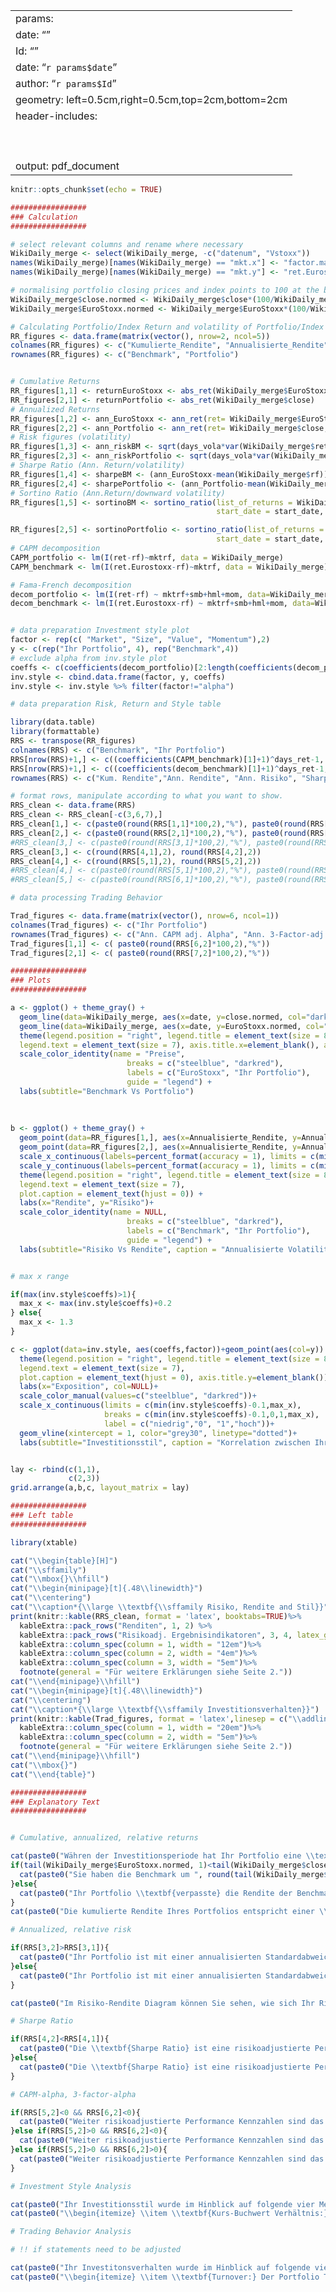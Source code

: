 
---
params:
  date: ""
  Id: ""
date: "`r params$date`"
author: "`r params$Id`"
geometry: left=0.5cm,right=0.5cm,top=2cm,bottom=2cm
header-includes:
  \usepackage{graphicx}
  \usepackage{fancyhdr}
  \AtBeginDocument{\let\maketitle\relax}
  \usepackage{booktabs}
  \usepackage[singlelinecheck=false]{caption}
  \usepackage{subcaption}
  \usepackage{float}
  \usepackage{tabularx}
  \setlength{\tabcolsep}{12pt}
output: pdf_document
---

\makeatletter
\fancypagestyle{plain}{
  \fancyhf{}
  \fancyhead[R]{Inv. Zeitraum: \@date}
  \fancyhead[C]{\small{ID: \@author}}
  \fancyhead[L]{Feedback Investitionsverhalten}
  \fancyfoot[C]{\thepage}
  \fancyfoot[R]{\includegraphics[width=6cm]{Duo_logo.png}}
}

\pagestyle{plain}
\vspace*{1\baselineskip}

```r
knitr::opts_chunk$set(echo = TRUE)
```

```r

#################
### Calculation
#################

# select relevant columns and rename where necessary 
WikiDaily_merge <- select(WikiDaily_merge, -c("datenum", "Vstoxx"))
names(WikiDaily_merge)[names(WikiDaily_merge) == "mkt.x"] <- "factor.market"
names(WikiDaily_merge)[names(WikiDaily_merge) == "mkt.y"] <- "ret.Eurostoxx"

# normalising portfolio closing prices and index points to 100 at the beginning
WikiDaily_merge$close.normed <- WikiDaily_merge$close*(100/WikiDaily_merge$close[1])
WikiDaily_merge$EuroStoxx.normed <- WikiDaily_merge$EuroStoxx*(100/WikiDaily_merge$EuroStoxx[1])

# Calculating Portfolio/Index Return and volatility of Portfolio/Index Returns
RR_figures <- data.frame(matrix(vector(), nrow=2, ncol=5))
colnames(RR_figures) <- c("Kumulierte_Rendite", "Annualisierte_Rendite", "Annualisiertes_Risiko", "Sharpe_Ratio", "Sortino Ratio")
rownames(RR_figures) <- c("Benchmark", "Portfolio")


# Cumulative Returns
RR_figures[1,1] <- returnEuroStoxx <- abs_ret(WikiDaily_merge$EuroStoxx)
RR_figures[2,1] <- returnPortfolio <- abs_ret(WikiDaily_merge$close)
# Annualized Returns
RR_figures[1,2] <- ann_EuroStoxx <- ann_ret(ret= WikiDaily_merge$EuroStoxx, days_ret=days_ret, start_date = start_date, end_date=end_date)
RR_figures[2,2] <- ann_Portfolio <- ann_ret(ret= WikiDaily_merge$close, days_ret=days_ret, start_date = start_date, end_date=end_date)
# Risk figures (volatility)
RR_figures[1,3] <- ann_riskBM <- sqrt(days_vola*var(WikiDaily_merge$ret.Eurostoxx))
RR_figures[2,3] <- ann_riskPortfolio <- sqrt(days_vola*var(WikiDaily_merge$ret))
# Sharpe Ratio (Ann. Return/volatility)
RR_figures[1,4] <- sharpeBM <- (ann_EuroStoxx-mean(WikiDaily_merge$rf))/ann_riskBM
RR_figures[2,4] <- sharpePortfolio <- (ann_Portfolio-mean(WikiDaily_merge$rf))/ann_riskPortfolio
# Sortino Ratio (Ann.Return/downward volatility)
RR_figures[1,5] <- sortinoBM <- sortino_ratio(list_of_returns = WikiDaily_merge$ret.Eurostoxx, list_of_rf = WikiDaily_merge$rf, closing_prices = WikiDaily_merge$EuroStoxx, 
                                              start_date = start_date, end_date = end_date, time_adj = FALSE, time_unit = "years", minimum_acceptable_return = 0)

RR_figures[2,5] <- sortinoPortfolio <- sortino_ratio(list_of_returns = WikiDaily_merge$ret, list_of_rf = WikiDaily_merge$rf, closing_prices = WikiDaily_merge$close, 
                                              start_date = start_date, end_date = end_date, time_adj = FALSE, time_unit = "years", minimum_acceptable_return = 0) 
# CAPM decomposition
CAPM_portfolio <- lm(I(ret-rf)~mktrf, data = WikiDaily_merge)
CAPM_benchmark <- lm(I(ret.Eurostoxx-rf)~mktrf, data = WikiDaily_merge)

# Fama-French decomposition
decom_portfolio <- lm(I(ret-rf) ~ mktrf+smb+hml+mom, data=WikiDaily_merge)
decom_benchmark <- lm(I(ret.Eurostoxx-rf) ~ mktrf+smb+hml+mom, data=WikiDaily_merge)


# data preparation Investment style plot
factor <- rep(c( "Market", "Size", "Value", "Momentum"),2)
y <- c(rep("Ihr Portfolio", 4), rep("Benchmark",4))
# exclude alpha from inv.style plot
coeffs <- c(coefficients(decom_portfolio)[2:length(coefficients(decom_portfolio))], coefficients(decom_benchmark)[2:length(coefficients(decom_benchmark))])
inv.style <- cbind.data.frame(factor, y, coeffs)
inv.style <- inv.style %>% filter(factor!="alpha")

# data preparation Risk, Return and Style table

library(data.table)
library(formattable)
RRS <- transpose(RR_figures)
colnames(RRS) <- c("Benchmark", "Ihr Portfolio")
RRS[nrow(RRS)+1,] <- c((coefficients(CAPM_benchmark)[1]+1)^days_ret-1, (coefficients(CAPM_portfolio)[1]+1)^days_ret-1)
RRS[nrow(RRS)+1,] <- c((coefficients(decom_benchmark)[1]+1)^days_ret-1, (coefficients(decom_portfolio)[1]+1)^days_ret-1)
rownames(RRS) <- c("Kum. Rendite","Ann. Rendite", "Ann. Risiko", "Sharpe Ratio", "Sortino Ratio", "Ann. CAPM adj. Alpha", "Ann. 3-Factor-adj. Alpha")

# format rows, manipulate according to what you want to show.
RRS_clean <- data.frame(RRS)
RRS_clean <- RRS_clean[-c(3,6,7),]
RRS_clean[1,] <- c(paste0(round(RRS[1,1]*100,2),"%"), paste0(round(RRS[1,2]*100,2),"%"))
RRS_clean[2,] <- c(paste0(round(RRS[2,1]*100,2),"%"), paste0(round(RRS[2,2]*100,2),"%"))
#RRS_clean[3,] <- c(paste0(round(RRS[3,1]*100,2),"%"), paste0(round(RRS[3,2]*100,2),"%")) # Ann. Risk excluded
RRS_clean[3,] <- c(round(RRS[4,1],2), round(RRS[4,2],2))
RRS_clean[4,] <- c(round(RRS[5,1],2), round(RRS[5,2],2))
#RRS_clean[4,] <- c(paste0(round(RRS[5,1]*100,2),"%"), paste0(round(RRS[5,2]*100,2),"%")) # alpha measures on other table without benchmark
#RRS_clean[5,] <- c(paste0(round(RRS[6,1]*100,2),"%"), paste0(round(RRS[6,2]*100,2),"%"))

# data processing Trading Behavior

Trad_figures <- data.frame(matrix(vector(), nrow=6, ncol=1))
colnames(Trad_figures) <- c("Ihr Portfolio")
rownames(Trad_figures) <- c("Ann. CAPM adj. Alpha", "Ann. 3-Factor-adj. Alpha", "Turnover", "Investitions Temperament", "Überzeugung", "Selbstüberschätzung")
Trad_figures[1,1] <- c( paste0(round(RRS[6,2]*100,2),"%"))
Trad_figures[2,1] <- c( paste0(round(RRS[7,2]*100,2),"%"))
```


```r

#################
### Plots
#################

a <- ggplot() + theme_gray() +
  geom_line(data=WikiDaily_merge, aes(x=date, y=close.normed, col="darkred")) +
  geom_line(data=WikiDaily_merge, aes(x=date, y=EuroStoxx.normed, col="steelblue")) +
  theme(legend.position = "right", legend.title = element_text(size = 8),
  legend.text = element_text(size = 7), axis.title.x=element_blank(), axis.title.y=element_blank()) +
  scale_color_identity(name = "Preise",
                          breaks = c("steelblue", "darkred"),
                          labels = c("EuroStoxx", "Ihr Portfolio"),
                          guide = "legend") +
  labs(subtitle="Benchmark Vs Portfolio")
  
  
  
b <- ggplot() + theme_gray() +
  geom_point(data=RR_figures[1,], aes(x=Annualisierte_Rendite, y=Annualisiertes_Risiko, col="steelblue")) +
  geom_point(data=RR_figures[2,], aes(x=Annualisierte_Rendite, y=Annualisiertes_Risiko, col="darkred")) +
  scale_x_continuous(labels=percent_format(accuracy = 1), limits = c(min(RR_figures[,2])-0.05, max(RR_figures[,2])+0.05)) + # adjust indent for points in plot
  scale_y_continuous(labels=percent_format(accuracy = 1), limits = c(min(RR_figures[,3])-0.05, max(RR_figures[,3])+0.05)) +
  theme(legend.position = "right", legend.title = element_text(size = 8),
  legend.text = element_text(size = 7), 
  plot.caption = element_text(hjust = 0)) +
  labs(x="Rendite", y="Risiko")+
  scale_color_identity(name = NULL,
                          breaks = c("steelblue", "darkred"),
                          labels = c("Benchmark", "Ihr Portfolio"),
                          guide = "legend") +
  labs(subtitle="Risiko Vs Rendite", caption = "Annualisierte Volatilität und Rendite während dem \nInvestitionszeitraum.")


# max x range

if(max(inv.style$coeffs)>1){
  max_x <- max(inv.style$coeffs)+0.2
} else{
  max_x <- 1.3
}

c <- ggplot(data=inv.style, aes(coeffs,factor))+geom_point(aes(col=y)) +
  theme(legend.position = "right", legend.title = element_text(size = 8),
  legend.text = element_text(size = 7), 
  plot.caption = element_text(hjust = 0), axis.title.y=element_blank()) +
  labs(x="Exposition", col=NULL)+
  scale_color_manual(values=c("steelblue", "darkred"))+
  scale_x_continuous(limits = c(min(inv.style$coeffs)-0.1,max_x),
                     breaks = c(min(inv.style$coeffs)-0.1,0,1,max_x), 
                     label = c("niedrig","0", "1","hoch"))+
  geom_vline(xintercept = 1, color="grey30", linetype="dotted")+
  labs(subtitle="Investitionsstil", caption = "Korrelation zwischen Ihrem Portfolio und verschiedenen \nklassischen Portfolios. Die schwarze Linie entspricht einer \nKorrelation von 1.")


lay <- rbind(c(1,1),
             c(2,3))
grid.arrange(a,b,c, layout_matrix = lay)

```


```r

#################
### Left table
#################

library(xtable)

cat("\\begin{table}[H]")
cat("\\sffamily")
cat("\\mbox{}\\hfill")
cat("\\begin{minipage}[t]{.48\\linewidth}")
cat("\\centering")
cat("\\caption*{\\large \\textbf{\\sffamily Risiko, Rendite and Stil}}")
print(knitr::kable(RRS_clean, format = 'latex', booktabs=TRUE)%>%
  kableExtra::pack_rows("Renditen", 1, 2) %>%
  kableExtra::pack_rows("Risikoadj. Ergebnisindikatoren", 3, 4, latex_gap_space = "0.3cm")%>%
  kableExtra::column_spec(column = 1, width = "12em")%>%
  kableExtra::column_spec(column = 2, width = "4em")%>%
  kableExtra::column_spec(column = 3, width = "5em")%>%
  footnote(general = "Für weitere Erklärungen siehe Seite 2."))
cat("\\end{minipage}\\hfill")
cat("\\begin{minipage}[t]{.48\\linewidth}")
cat("\\centering")
cat("\\caption*{\\large \\textbf{\\sffamily Investitionsverhalten}}")
print(knitr::kable(Trad_figures, format = 'latex',linesep = c("\\addlinespace[1mm]"), booktabs=TRUE)%>%
  kableExtra::column_spec(column = 1, width = "20em")%>%
  kableExtra::column_spec(column = 2, width = "5em")%>%
  footnote(general = "Für weitere Erklärungen siehe Seite 2."))
cat("\\end{minipage}\\hfill")
cat("\\mbox{}")
cat("\\end{table}")
```

\pagebreak

\textbf{\large Benchmark vs. Portfolio}

```r

#################
### Explanatory Text
#################


# Cumulative, annualized, relative returns

cat(paste0("Währen der Investitionsperiode hat Ihr Portfolio eine \\textbf{kumulierte Rendite} von ", round(tail(WikiDaily_merge$close.normed, 1)-100, 2), "% erwirtschaftet, während die vergleichbare Benchmark eine Rendite von ", round(tail(WikiDaily_merge$EuroStoxx.normed, 1)-100,2), "% erzielt hat. "))
if(tail(WikiDaily_merge$EuroStoxx.normed, 1)<tail(WikiDaily_merge$close.normed, 1)){
  cat(paste0("Sie haben die Benchmark um ", round(tail(WikiDaily_merge$close.normed, 1)-tail(WikiDaily_merge$EuroStoxx.normed, 1),2),"% \\textbf{übertroffen}. "))
}else{
  cat(paste0("Ihr Portfolio \\textbf{verpasste} die Rendite der Benchmark um ", round(tail(WikiDaily_merge$close.normed, 1)-tail(WikiDaily_merge$EuroStoxx.normed, 1), 2),"%. "))
}
cat(paste0("Die kumulierte Rendite Ihres Portfolios entspricht einer \\textbf{annualisierten Rendite} von ", round(RRS[2,2]*100,2), "%. Die annualisierte Rendite der Benchmark beläuft sich auf ", round(RRS[2,1]*100,2), "%."))
```

\textbf{\large Risiko vs. Rendite}

```r

# Annualized, relative risk

if(RRS[3,2]>RRS[3,1]){
  cat(paste0("Ihr Portfolio ist mit einer annualisierten Standardabweichung von ", round(RRS[3,2]*100,2), "% \\textbf{riskanter} als die Benchmark welche mit einer annualisierten Standardabweichung von ", round(RRS[3,1]*100,2), "% fluktuiert hat."))
}else{
  cat(paste0("Ihr Portfolio ist mit einer annualisierten Standardabweichung von ", round(RRS[3,2]*100,2), "% \\textbf{weniger riskant} als die Benchmark welche mit einer annualisierten Standardabweichung von ", round(RRS[3,1]*100,2), "% fluktuiert hat."))
}
```

```r
cat(paste0("Im Risiko-Rendite Diagram können Sie sehen, wie sich Ihr Risiko-Rendite Mix im Vergleich zur Benchmark positioniert."))
```


```r

# Sharpe Ratio

if(RRS[4,2]<RRS[4,1]){
  cat(paste0("Die \\textbf{Sharpe Ratio} ist eine risikoadjustierte Performancekennzahl welche das Verhältnis zwischen erzielter Rendite und eingegangen Risiko berechnet. Das Risiko wird als annualisierter Volatilität Ihres Portfolios modelliert. Je höher die Sharpe Ratio desto besser. Ihr Portfolio weist eine Sharpe Ratio von ", round(RRS[4,2],2), " auf und ist somit schlechter als die Shape Ratio der Benchmark von ", round(RRS[4,1],2)))
}else{
  cat(paste0("Die \\textbf{Sharpe Ratio} ist eine risikoadjustierte Performancekennzahl welche das Verhältnis zwischen erzielter Rendite und eingegangen Risiko berechnet. Das Risiko wird als annualisierter Volatilität Ihres Portfolios modelliert. Je höher die Sharpe Ratio desto besser. Ihr Portfolio weist eine Sharpe Ratio von ", round(RRS[4,2],2), " auf und ist somit besser als die Shape Ratio der Benchmark von ", round(RRS[4,1],2)))
}
```


```r

# CAPM-alpha, 3-factor-alpha

if(RRS[5,2]<0 && RRS[6,2]<0){
  cat(paste0("Weiter risikoadjustierte Performance Kennzahlen sind das CAPM (Capital Asst Pricing Model) - respektive das 3-Faktor-adjustierte Alpha. Diese Kennzahlen zeigen ob eine Überendite erzielt werden konnte gegenüber dem Markt. Das \\textbf{CAPM-adjustierte Alpha} korrigiert dabei die realisierte Rendite nur um die generelle Markterwartung. Das \\textbf{3-factor-adjustierte Alpha} geht dabei noch einen Schritt weiter und berücksichtigt auch mögliche Einflüsse von Variabeln wie Grösse, Kurs-Buchwert-Verhältnis und Momentum. Ihr Portfolio weist sowohl ein \\text{negatives} CAPM-adjustiertes Alpha von ", round(RRS[5,2]*100,2), "% als auch ein \\textbf{negatives} 3-factor-adjustiertes Alpha von ", round(RRS[6,2]*100,2), "% aus. Sie konnten über Investitonszeitraum keine Überrendite generieren."))
}else if(RRS[5,2]>0 && RRS[6,2]<0){
  cat(paste0("Weiter risikoadjustierte Performance Kennzahlen sind das CAPM (Capital Asst Pricing Model) - respektive das 3-Faktor-adjustierte Alpha. Diese Kennzahlen zeigen ob eine Überendite erzielt werden konnte gegenüber dem Markt. Das \\textbf{CAPM-adjustierte Alpha} korrigiert dabei die realisierte Rendite nur um die generelle Markterwartung. Das \\textbf{3-factor-adjustierte Alpha} geht dabei noch einen Schritt weiter und berücksichtigt auch mögliche Einflüsse von Variabeln wie Grösse, Kurs-Buchwert-Verhältnis und Momentum. Ihr Portfolio weist ein \\textbf{positives} CAPM-adjustiertes Alpha von ", round(RRS[5,2]*100,2), "% auf. Wird jedoch für die Faktoren Grösse, Kurs-Buchwert-Verhältnis und Momentum kontrolliert, dann resultiert ein \\textbf{negatives} 3-factor-adjustiertes Alpha von ", round(RRS[6,2]*100,2), "%. Sie konnten lediglich eine Überrendite gegenüber dem Marktportfolio generieren."))
}else if(RRS[5,2]>0 && RRS[6,2]>0){
  cat(paste0("Weiter risikoadjustierte Performance Kennzahlen sind das CAPM (Capital Asst Pricing Model) - respektive das 3-Faktor-adjustierte Alpha. Diese Kennzahlen zeigen ob eine Überendite erzielt werden konnte gegenüber dem Markt. Das \\textbf{CAPM-adjustierte Alpha} korrigiert dabei die realisierte Rendite nur um die generelle Markterwartung. Das \\textbf{3-factor-adjustierte Alpha} geht dabei noch einen Schritt weiter und berücksichtigt auch mögliche Einflüsse von Variabeln wie Grösse, Kurs-Buchwert-Verhältnis und Momentum. Ihr Portfolio weist sowohl ein \\textbf{positives} CAPM-adjustiertes Alpha von ", round(RRS[5,2]*100,2), "% als auch ein \\textbf{positives} 3-factor-adjustiertes Alpha von ", round(RRS[6,2]*100,2), "% auf. Sie erzielten eine Überendite gegenüber dem Marktportfolio. Auch wenn für die zusätzlichen Variabeln Grösse, Kurs-Buchwert-Verhältnis und Momentum kontrolliert wird, konnte eine Überendite generiert werden."))
}
```

\textbf{\large Investitionsstil}

```r

# Investment Style Analysis

cat(paste0("Ihr Investitionsstil wurde im Hinblick auf folgende vier Merkmale analysiert: "))
cat(paste0("\\begin{itemize} \\item \\textbf{Kurs-Buchwert Verhältnis:} Aktien mit einem niedrigen Kurs-Buchwert Verhältnis (Value-Aktien) werden unter ihrem intrinsischen Wert gehandelt und werden daher von Marktteilnehmern als unterbewertet eingestuft. ",if(subset(inv.style, factor=="Value" & y=="Benchmark")$coeffs>subset(inv.style, factor=="Value" & y=="Ihr Portfolio")$coeffs){"Ihr Portfolio korrelierte weniger mit Value-Aktien als die Benchmark."}else{"Ihr Portfolio korrelierte mehr mit Value-Aktien als die Benchmark."}, "\\item \\textbf{Size:} Die Grösse eines Unternehmen (d.h. die Marktkapitalisierung) hinter einer Aktie hat oft einen Einfluss auf deren Performance. Kleinere Unternehmen neigen dazu besser zu performen als grosse Konglomerate. ",if(subset(inv.style, factor=="Size" & y=="Benchmark")$coeffs>subset(inv.style, factor=="Size" & y=="Ihr Portfolio")$coeffs){"Verglichen mit der Benchmark, haben Sie mit Ihrer Portfolioallokation vermehrt in grössere Unternehmen investiert. "}else{"Verglichen mit der Benchmark, haben Sie mit Ihrer Portfolioallokation vermehrt in kleinere Unternehmen investiert. "},"\\item \\textbf{Momentum:} Anleger welche eine Momentum-Strategie verfolgen, investieren dabei in die renditestärksten Aktien der jüngeren Vergangenheit. Dabei geht man von der Hypothese aus, dass Aktien welche in jüngster Vergangenheit hohe Renditen erzielt haben, dies in der nahen Zukunft auch tun werden. ",if(subset(inv.style, factor=="Momentum" & y=="Benchmark")$coeffs>subset(inv.style, factor=="Momentum" & y=="Ihr Portfolio")$coeffs){"Ihr Portfolio korrelierte weniger mit Momentum-Aktien als die Benchmark. "}else{"Ihr Portfolio korrelierte mehr mit Momentum-Aktien als die Benchmark."}, "\\item \\textbf{Market:} Das Markt-Beta ist in Gradmesser, der aussagt, wie stark ein Asset im Vergleich zum Markt schwankt. Ein Wert von 1 bedeutet, dass das Asset ungefähr das gleiche Risiko birgt, wie eine Investition ins Marktportfolio. ",if(subset(inv.style, factor=="Market" & y=="Benchmark")$coeffs>subset(inv.style, factor=="Market" & y=="Ihr Portfolio")$coeffs){"Ihr Portfolio schwankte weniger stark im Vergleich zum Markt als die ausgewählte Benchmark. "}else{"Ihr Portfolio schwankte stärker im Vergleich zum Markt als die ausgewählte Benchmark. "},"\\end{itemize}"))
```

\textbf{\large Trading Behavior}

```r

# Trading Behavior Analysis

# !! if statements need to be adjusted

cat(paste0("Ihr Investitonsverhalten wurde im Hinblick auf folgende vier Merkmale analysiert: "))
cat(paste0("\\begin{itemize} \\item \\textbf{Turnover:} Der Portfolio Turnover ist eine Kennzahl welche die generelle Trading Aktivität misst. Dabei werden Ihre Käufe und Verkäufe von Wertpapieren während der Investitonsperiode ins Verhältnis zum gesamten Vermögens gesetzt. ",if(subset(inv.style, factor=="Value" & y=="Benchmark")$coeffs>subset(inv.style, factor=="Value" & y=="Ihr Portfolio")$coeffs){"\\textcolor{red}{Your Portfolio had less exposure to value stocks than the Benchmark.}"}else{"\\textcolor{red}{Your Portfolio had more exposure to value stocks than the Benchmark.}"}, "\\item \\textbf{Investitionstemperament:} Dies ist eine Kennzahl welche die Reaktion eines Instvestors zur Marktaktivität misst. Dabei wird die Korrelation zwischen der Marktvolatilität und der Anzahl getätigter Trades des Investors untersucht. Ist diese Korrelation positiv, so reagiert der Investor verstärkt auf Marktunsicherheit und weist ein erhöhtes Investitionstemperament auf. " ,if(subset(inv.style, factor=="Size" & y=="Benchmark")$coeffs>subset(inv.style, factor=="Size" & y=="Ihr Portfolio")$coeffs){"\\textcolor{red}{Your Portfolio was invested more heavily in stocks of bigger companies than the Benchmark.}"}else{"\\textcolor{red}{Your Portfolio was invested more heavily in stocks of smaller companies than the Benchmark.}"},"\\item \\textbf{Überzeugung:} Mit Überzeugung wird gemessen ob der Investor eher dazu neigt kleine oder grosse Trades zu tätigen. Dabei wird das Volumen der individuellen Trades im Verhältnis zum Wert des Portfolios analysiert. Investoren welche grössere Volumina handeln, haben eine höhere Überzeugung. ",if(subset(inv.style, factor=="Momentum" & y=="Benchmark")$coeffs>subset(inv.style, factor=="Momentum" & y=="Ihr Portfolio")$coeffs){"\\textcolor{red}{Your Portfolio had less exposure to momentum stocks compared to the Benchmark.}"}else{"\\textcolor{red}{Your Portfolio had more exposure to momentum stocks compared to the Benchmark.}"}, "\\item \\textbf{Selbstüberschätzung:} Investoren welche sich und Ihre Fähigkeiten überschätzen weisen häufig einen hohen Portfolio Turnover in Kombination mit underdurchschnittliche Renditen auf. ",if(subset(inv.style, factor=="Market" & y=="Benchmark")$coeffs>subset(inv.style, factor=="Market" & y=="Ihr Portfolio")$coeffs){"\\textcolor{red}{Your Portfolio had less exposure to the market compared to the Benchmark.}"}else{"\\textcolor{red}{Your Portfolio had more exposure to the market compared to the Benchmark.}"},"\\end{itemize}"))
```

